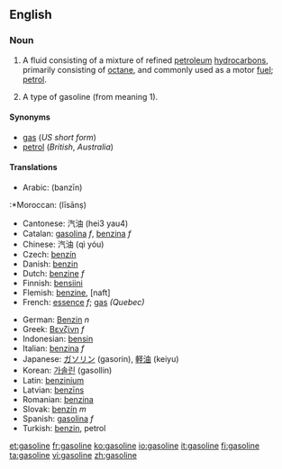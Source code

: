 ==English==
===Noun===
{{wikipedia}}
{{en-noun|s|-}}

# {{uncountable}} {{US}} A fluid consisting of a mixture of refined [[petroleum]] [[hydrocarbon]]s, primarily consisting of [[octane]], and commonly used as a motor [[fuel]]; [[petrol]].
# {{countable}} A type of gasoline (from meaning 1).

====Synonyms====
*[[gas]] (''US short form'')
*[[petrol]] (''British'', ''Australia'')

====Translations====
{{top}}
*Arabic: {{ARchar|[[بنزين]]}} (banzīn)
:*Moroccan: {{ARchar|[[ليسانص]]}} (līsānṣ)
*Cantonese: 汽油 (hei3 yau4)
*Catalan: [[gasolina]] ''f'', [[benzina]] ''f''
*Chinese: 汽油 (qì yóu)
*Czech: [[benzín]]
*Danish: [[benzin]]
*Dutch: [[benzine]] ''f''
*Finnish: [[bensiini]]
*Flemish: [[benzine]], [naft]
*French: [[essence]] ''f''; [[gas]] ''(Quebec)''
{{mid}}
*German: [[Benzin]] ''n''
*Greek: [[Βενζίνη]] ''f''
*Indonesian: [[bensin]]
*Italian: [[benzina]] ''f''
*Japanese: [[ガソリン]] (gasorin), [[軽油]] (keiyu)
*Korean: [[가솔린]] (gasollin)
*Latin: [[benzinium]]
*Latvian: [[benzīns]] {{m}}
*Romanian: [[benzina]]
*Slovak: [[benzín]] ''m''
*Spanish: [[gasolina]] ''f''
*Turkish: [[benzin]], petrol
{{bottom}}

[[et:gasoline]]
[[fr:gasoline]]
[[ko:gasoline]]
[[io:gasoline]]
[[it:gasoline]]
[[fi:gasoline]]
[[ta:gasoline]]
[[vi:gasoline]]
[[zh:gasoline]]